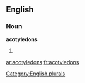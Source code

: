 
==English==

===Noun===
'''acotyledons'''

# {{plural of|[[acotyledon]]}}

[[Category:English plurals]]

[[ar:acotyledons]]
[[fr:acotyledons]]